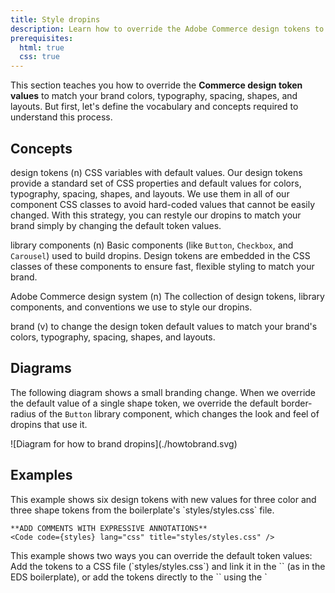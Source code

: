 ```yaml
---
title: Style dropins
description: Learn how to override the Adobe Commerce design tokens to match your brand.
prerequisites:
  html: true
  css: true
---
```



This section teaches you how to override the **Commerce design token values** to match your brand colors, typography, spacing, shapes, and layouts. But first, let's define the vocabulary and concepts required to understand this process.

## Concepts

<Concepts>

design tokens (n) CSS variables with default values. Our design tokens provide a standard set of CSS properties and default values for colors, typography, spacing, shapes, and layouts. We use them in all of our component CSS classes to avoid hard-coded values that cannot be easily changed. With this strategy, you can restyle our dropins to match your brand simply by changing the default token values.

<CodeImport code={base} title="All default design tokens" lang="css" frame="none" />

library components (n) Basic components (like `Button`, `Checkbox`, and `Carousel`) used to build dropins. Design tokens are embedded in the CSS classes of these components to ensure fast, flexible styling to match your brand.

Adobe Commerce design system (n) The collection of design tokens, library components, and conventions we use to style our dropins.

brand (v) to change the design token default values to match your brand's colors, typography, spacing, shapes, and layouts.

</Concepts>

## Diagrams

The following diagram shows a small branding change. When we override the default value of a single shape token, we override the default border-radius of the `Button` library component, which changes the look and feel of dropins that use it.

<Diagram caption="How to override the dropin-design tokens.">
  ![Diagram for how to brand dropins](./howtobrand.svg)
</Diagram>

## Examples

<Tabs>
  <TabItem value="Boilerplate" label="Boilerplate">
    This example shows six design tokens with new values for three color and three shape tokens from the boilerplate's `styles/styles.css` file.

    **ADD COMMENTS WITH EXPRESSIVE ANNOTATIONS**
    <Code code={styles} lang="css" title="styles/styles.css" />

  </TabItem>
  <TabItem value="Vanilla" label="Vanilla">
    This example shows two ways you can override the default token values: Add the tokens to a CSS file (`styles/styles.css`) and link it in the `<head>` (as in the EDS boilerplate), or add the tokens directly to the `<head>` using the `<style>` block:

    **REPLACE COMMENTS WITH EXPRESSIVE ANNOTATIONS**
    <Code code={inlineStyles} lang="html" title="index.html" />

  </TabItem>
</Tabs>
